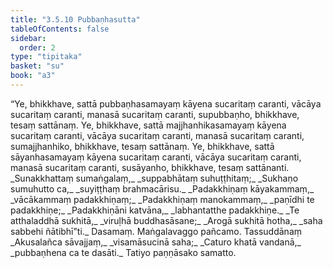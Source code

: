 ```yaml
---
title: "3.5.10 Pubbaṇhasutta"
tableOfContents: false
sidebar:
  order: 2
type: "tipitaka"
basket: "su"
book: "a3"
---
```



<DynamicBreadcrumb />

<Division number="156" book="a3" bookNo="15" page="298">

<Paragraph number="1089" book="a3">
“Ye, bhikkhave, sattā pubbaṇhasamayaṃ kāyena sucaritaṃ caranti, vācāya sucaritaṃ caranti, manasā sucaritaṃ caranti, supubbaṇho, bhikkhave, tesaṃ sattānaṃ.
</Paragraph>

<Paragraph number="1090" book="a3">
Ye, bhikkhave, sattā majjhanhikasamayaṃ kāyena sucaritaṃ caranti, vācāya sucaritaṃ caranti, manasā sucaritaṃ caranti, sumajjhanhiko, bhikkhave, tesaṃ sattānaṃ.
</Paragraph>

<Paragraph number="1091" book="a3">
Ye, bhikkhave, sattā sāyanhasamayaṃ kāyena sucaritaṃ caranti, vācāya sucaritaṃ caranti, manasā sucaritaṃ caranti, susāyanho, bhikkhave, tesaṃ sattānanti.
</Paragraph>

<Paragraph number="1092" type="verses" book="a3">
_Sunakkhattaṃ sumaṅgalaṃ,_  
_suppabhātaṃ suhuṭṭhitaṃ;_  
_Sukhaṇo sumuhutto ca,_  
_suyiṭṭhaṃ brahmacārisu._  

</Paragraph>

<Paragraph number="1093" type="verses" book="a3">
_Padakkhiṇaṃ kāyakammaṃ,_  
_vācākammaṃ padakkhiṇaṃ;_  
_Padakkhiṇaṃ manokammaṃ,_  
_paṇīdhi te padakkhiṇe;_  
_Padakkhiṇāni katvāna,_  
_labhantatthe padakkhiṇe._  

</Paragraph>

<Paragraph number="1094" type="verses" book="a3">
_Te atthaladdhā sukhitā,_  
_viruḷhā buddhasāsane;_  
_Arogā sukhitā hotha,_  
_saha sabbehi ñātibhī”ti._  


</Paragraph>
</Division>

<Paragraph number="1095" type="center" book="a3">
Dasamaṃ.



</Paragraph>

<Paragraph number="1096" type="center" book="a3">
Maṅgalavaggo pañcamo.



</Paragraph>

<Paragraph number="1097" type="center" book="a3">
Tassuddānaṃ


</Paragraph>

<Paragraph number="1098" type="verses" book="a3">
_Akusalañca sāvajjaṃ,_  
_visamāsucinā saha;_  
_Caturo khatā vandanā,_  
_pubbaṇhena ca te dasāti._  


</Paragraph>

<Paragraph number="1099" type="center" book="a3">
Tatiyo paṇṇāsako samatto.
</Paragraph>